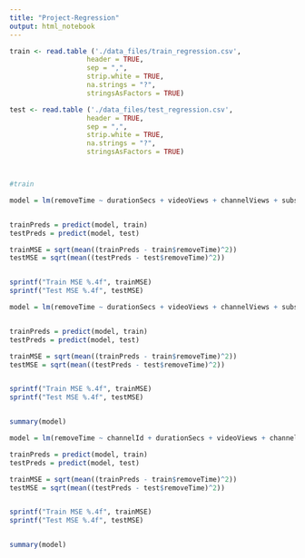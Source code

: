 ```yaml
---
title: "Project-Regression"
output: html_notebook
---
```


```r


train <- read.table ('./data_files/train_regression.csv', 
                   header = TRUE, 
                   sep = ",", 
                   strip.white = TRUE,
                   na.strings = "?", 
                   stringsAsFactors = TRUE)

test <- read.table ('./data_files/test_regression.csv', 
                   header = TRUE, 
                   sep = ",", 
                   strip.white = TRUE,
                   na.strings = "?", 
                   stringsAsFactors = TRUE)



#train
```




```r


model = lm(removeTime ~ durationSecs + videoViews + channelViews + subs, data=train) # Model 1


trainPreds = predict(model, train)
testPreds = predict(model, test)

trainMSE = sqrt(mean((trainPreds - train$removeTime)^2))
testMSE = sqrt(mean((testPreds - test$removeTime)^2))


sprintf("Train MSE %.4f", trainMSE)
sprintf("Test MSE %.4f", testMSE)
```

```r


model = lm(removeTime ~ durationSecs + videoViews + channelViews + subs + lr, data=train) # Model 2


trainPreds = predict(model, train)
testPreds = predict(model, test)

trainMSE = sqrt(mean((trainPreds - train$removeTime)^2))
testMSE = sqrt(mean((testPreds - test$removeTime)^2))


sprintf("Train MSE %.4f", trainMSE)
sprintf("Test MSE %.4f", testMSE)


summary(model)

```

```r


model = lm(removeTime ~ channelId + durationSecs + videoViews + channelViews + subs + lr, data=train) # Model 3

trainPreds = predict(model, train)
testPreds = predict(model, test)

trainMSE = sqrt(mean((trainPreds - train$removeTime)^2))
testMSE = sqrt(mean((testPreds - test$removeTime)^2))


sprintf("Train MSE %.4f", trainMSE)
sprintf("Test MSE %.4f", testMSE)


summary(model)

```


